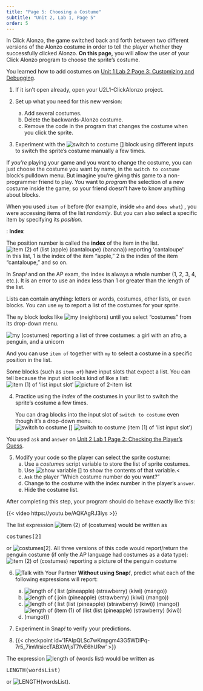 ```yaml
---
title: "Page 5: Choosing a Costume"
subtitle: "Unit 2, Lab 1, Page 5"
order: 5
---
```


:::::: learn
In Click Alonzo, the game switched back and forth between two different versions of the Alonzo costume in order to tell the player whether they successfully clicked Alonzo. **On this page,** you will allow the user of your Click Alonzo program to choose the sprite's costume.
::::::

:::::: {#first .forYouToDo}

:::: sidenote
You learned how to add costumes on <a href="/unit-1/lab-2/3-customizing.html" title="Unit 1 Lab 2 Page 3: Customizing and Debugging">Unit 1 Lab 2 Page 3: Customizing and Debugging</a>.
::::

(@) If it isn't open already, open your U2L1-ClickAlonzo project.

(@) Set up what you need for this new version:
    a. Add several costumes.
    b. Delete the backwards-Alonzo costume.
    c. Remove the code in the program that changes the costume when you click the sprite.

(@) Experiment with the <img src="/img/blocks/switch-to-costume.png" title="switch to costume []" alt="switch to costume []" class="inline py-0"/> block using different inputs to switch the sprite's costume manually a few times.

::::::

:::::: takeNote
If <em>you're</em> playing your game and you want to change the costume, you can just choose the costume you want by name, in the `switch to costume` block's pulldown menu. But imagine you're giving this game to a non-programmer friend to play. You want to <em>program</em> the selection of a new costume inside the game, so your friend doesn't have to know anything about blocks.
::::::

When you used `item of` before (for example, inside `who` and `does what`) , you were accessing items of the list <em>randomly</em>. But you can also select a specific item by specifying its <em>position</em>.

:::::: vocabFullWidth
: **Index**

The position number is called the **index** of the item in the list. <br /> <img src="/img/3-lists/item-2-of-list-reporting.png" title="item (2) of (list (apple) (cantaloupe) (banana)) reporting &apos;cantaloupe&apos;" alt="item (2) of (list (apple) (cantaloupe) (banana)) reporting &apos;cantaloupe&apos;" class="ms-4"/><br /> In this list, 1 is the index of the item "apple," 2 is the index of the item "cantaloupe," and so on.

In Snap<em>!</em> and on the AP exam, the index is always a whole number (1, 2, 3, 4, etc.). It is an error to use an index less than 1 or greater than the length of the list.
::::::

Lists can contain anything: letters or words, costumes, other lists, or even blocks. You can use `my` to report a list of the costumes for your sprite.<br />

:::::: sidenote
The `my` block looks like <img src="/img/blocks/my-neighbors.png" title="my (neighbors)" alt="my (neighbors)" class="inline"/> until you select "costumes" from its drop-down menu.
::::::

<img src="/img/2-complexity/my-costumes-reporting.png" title="my (costumes) reporting a list of three costumes: a girl with an afro, a penguin, and a unicorn" alt="my (costumes) reporting a list of three costumes: a girl with an afro, a penguin, and a unicorn" class="ms-4"/>

And you can use `item of` together with `my` to select a costume in a specific position in the list.

:::::: endnote
Some blocks (such as `item of`) have input slots that expect a list. You can tell because the input slot looks kind of like a list:<br /> <img src="/img/blocks/item.png" title="item (1) of &apos;list input slot&apos;" alt="item (1) of &apos;list input slot&apos;" class="ms-4"/> <img src="/img/2-complexity/listpic.png" alt="picture of 2-item list" class="ms-4"/>
::::::

:::::: forYouToDo

(@) Practice using the <em>index</em> of the costumes in your list to switch the sprite's costume a few times.

    :::: narrower
    You can drag blocks into the input slot of `switch to costume` even though it's a drop-down menu.<br /> <img src="/img/blocks/switch-to-costume.png" title="switch to costume []" alt="switch to costume []" class="ms-4"/> <img src="/img/2-complexity/switch-to-costume(item-of).png" title="switch to costume (item (1) of &apos;list input slot&apos;)" alt="switch to costume (item (1) of &apos;list input slot&apos;)" class="ms-4"/>
    ::::


:::: sidenote
You used `ask` and `answer` on <a href="/unit-2/lab-1/2-checking-player-guess.html" title="">Unit 2 Lab 1 Page 2: Checking the Player's Guess</a>.
::::

(@) Modify your code so the player can select the sprite costume:
    a. Use a <var>costumes</var> script variable to store the list of sprite costumes.
    b. Use <img src="/img/blocks/show-variable-full-size.png" title="show variable []" alt="show variable []" class="inline py-0"/> to show the contents of that variable.<
    c. `Ask` the player "Which costume number do you want?"
    d. Change to the costume with the index number in the player's `answer`.
    e. Hide the costume list.

After completing this step, your program should do behave exactly like this:

{{< video https://youtu.be/AQKAgRJ3lys >}}

::::::

:::::: examFullWidth
:::: pseudop
The list expression <img src="/img/2-complexity/item-2-of-costumes.png" title="item (2) of (costumes)" alt="item (2) of (costumes)" class="inline"/> would be written as
<pre class="inline">costumes[2]</pre>
or <img src="/img/2-complexity/accessing-blocktran.png" title="costumes[2]" alt="costumes[2]" class="inline"/>. All three versions of this code would report/return the penguin costume (if only the AP language had costumes as a data type):<br /> <img src="/img/2-complexity/item-2-of-costumes-reporting-penguin.png" title="item (2) of (costumes) reporting a picture of the penguin costume" alt="item (2) of (costumes) reporting a picture of the penguin costume" class="ms-4"/>

::::
::::::

:::::: forYouToDo
(@) <img src="/img/icons/talk-with-your-partner.png" title="Talk with Your Partner" alt="Talk with Your Partner" class="inline"/> **Without using Snap<em>!</em>**, predict what each of the following expressions will report:
    a. <img src="/img/2-complexity/list-length-quiz-list.png" title="length of ( list (pineapple) (strawberry) (kiwi) (mango))" alt="length of ( list (pineapple) (strawberry) (kiwi) (mango))" class="inline"/>
    b. <img src="/img/2-complexity/list-length-quiz-join.png" title="length of ( join (pineapple) (strawberry) (kiwi) (mango))" alt="length of ( join (pineapple) (strawberry) (kiwi) (mango))" class="inline"/>
    c. <img src="/img/2-complexity/list-length-quiz-nested.png" title="length of ( list (list (pineapple) (strawberry) (kiwi)) (mango))" alt="length of ( list (list (pineapple) (strawberry) (kiwi)) (mango))" class="inline"/>
    d. <img src="/img/2-complexity/list-length-quiz-item-of-nested.png" title="length of (item (1) of (list (list (pineapple) (strawberry) (kiwi)) (mango)))" alt="length of (item (1) of (list (list (pineapple) (strawberry) (kiwi)) (mango)))" class="inline"/>

(@) Experiment in Snap<em>!</em> to verify your predictions.

(@) {{< checkpoint id='1FAIpQLSc7wKmpgm43G5WDlPq-7r5_7imWsiccTABXWljsT7fvE6hURw' >}}

<!-- 
(@) Question 1
    ::: {.assessment-data type="multiplechoice" identifier="length2" hasinlinefeedback="true" maxchoices="3" responseidentifier="ri1" shuffle="true"}
    ::: prompt
    Which of the following blocks will report **a list of length 3**?<br /><br /> Choose **all** that apply.
    :::

    ::: {.choice identifier="c1"}
    ::: text
    <img src="/img/3-lists/check1length3c1.png" title="list (pineapple strawberry kiwi)" alt="list (pineapple strawberry kiwi)" border="0"/>
    :::

    ::: feedback
    No, this makes a list of one item, even though it has more than a single word.
    :::
    :::

    ::: {.choice identifier="c2"}
    ::: text
    <img src="/img/3-lists/check1length3c4.png" title="item 3 of {pineapple, strawberry, kiwi}" alt="item 3 of {pineapple, strawberry, kiwi}" border="0"/>
    :::

    ::: feedback
    No, item 3 of the list is the word "kiwi" which isn't a list at all.
    :::
    :::

    ::: {.choice identifier="c3"}
    ::: text
    <img src="/img/3-lists/check1length3c5.png" title="item 2 of {lemon, {pineapple, strawberry, kiwi}}" alt="item 2 of {lemon, {pineapple, strawberry, kiwi}}" border="0"/>
    :::

    ::: feedback
    This is one of the two correct answers.
    :::
    :::

    ::: {.choice identifier="c4"}
    ::: text
    <img src="/img/3-lists/check1length3c7.png" title="list () (pineapple) ()" alt="list () (pineapple) ()" border="0"/>
    :::

    ::: feedback
    This is one of the two correct answers.
    :::
    :::

    ::: {.responseDeclaration identifier="ri1"}
    ::: {.correctResponse identifier="c3"}
    :::

    ::: {.correctResponse identifier="c4"}
    :::
    :::
    ::: -->

::::::

:::::: examFullWidth
::: pseudop
The expression <img src="/img/2-complexity/example-length.png" title="length of (words list)" alt="length of (words list)" class="inline"/> would be written as
<pre class="inline">LENGTH(wordsList)</pre>
or <img src="/img/2-complexity/length-blocktran.png" title="LENGTH(wordsList)" alt="LENGTH(wordsList)" class="inline"/>.
:::
::::::
